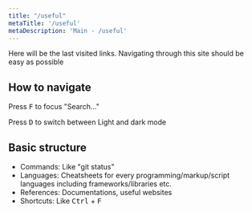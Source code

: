 ```yaml
---
title: "/useful"
metaTitle: '/useful'
metaDescription: 'Main - /useful'
---
```


Here will be the last visited links. Navigating through this site should be easy as possible

## How to navigate

Press <kbd>F</kbd> to focus "Search..."

Press <kbd>D</kbd> to switch between Light and dark mode

## Basic structure

* Commands: Like "git status"
* Languages: Cheatsheets for every programming/markup/script languages including frameworks/libraries etc. 
* References: Documentations, useful websites
* Shortcuts: Like <kbd>Ctrl</kbd> + <kbd>F</kbd>
